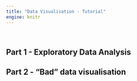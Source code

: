 ```yaml
---
title: "Data Visualisation - Tutorial"
engine: knitr
---
```


<br>

## Part 1 - Exploratory Data Analysis




## Part 2 - "Bad" data visualisation